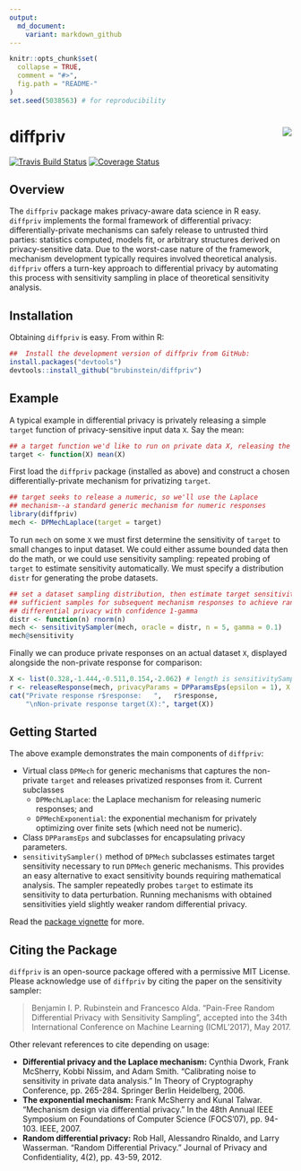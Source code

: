 ```yaml
---
output:
  md_document:
    variant: markdown_github
---
```


<!-- README.md is generated from README.Rmd. Please edit that file -->

```r
knitr::opts_chunk$set(
  collapse = TRUE,
  comment = "#>",
  fig.path = "README-"
)
set.seed(5038563) # for reproducibility
```

# diffpriv <img src="man/figures/logo.png" align="right" />

[![Travis Build Status](https://travis-ci.org/brubinstein/diffpriv.svg?branch=master)](https://travis-ci.org/brubinstein/diffpriv)
[![Coverage Status](https://img.shields.io/codecov/c/github/brubinstein/diffpriv/master.svg)](https://codecov.io/github/brubinstein/diffpriv?branch=master)

## Overview

The `diffpriv` package makes privacy-aware data science in R easy. 
`diffpriv` implements the formal framework of differential privacy:
differentially-private mechanisms can safely release to untrusted third parties:
statistics computed, models fit, or arbitrary structures derived on 
privacy-sensitive data. Due to the worst-case nature of the framework, mechanism
development typically requires involved theoretical analysis. `diffpriv` offers 
a turn-key approach to differential privacy by automating this process with
sensitivity sampling in place of theoretical sensitivity analysis.

## Installation

Obtaining `diffpriv` is easy. From within R:

```r
##  Install the development version of diffpriv from GitHub:
install.packages("devtools")
devtools::install_github("brubinstein/diffpriv")
```

## Example

A typical example in differential privacy is privately releasing a simple 
`target` function of privacy-sensitive input data `X`. Say the mean:

```r
## a target function we'd like to run on private data X, releasing the result
target <- function(X) mean(X)
```

First load the `diffpriv` package (installed as above) and construct a 
chosen differentially-private mechanism for privatizing `target`.

```r
## target seeks to release a numeric, so we'll use the Laplace 
## mechanism--a standard generic mechanism for numeric responses
library(diffpriv)
mech <- DPMechLaplace(target = target)
```

To run `mech` on some `X` we must first determine the sensitivity of `target` 
to small changes to input dataset. We could either assume bounded data then do
the math, or we could use sensitivity sampling: repeated probing of `target` to
estimate sensitivity automatically. We must specify a distribution `distr` for 
generating the probe datasets.

```r
## set a dataset sampling distribution, then estimate target sensitivity with
## sufficient samples for subsequent mechanism responses to achieve random
## differential privacy with confidence 1-gamma
distr <- function(n) rnorm(n)
mech <- sensitivitySampler(mech, oracle = distr, n = 5, gamma = 0.1)
mech@sensitivity
```

Finally we can produce private responses on an actual dataset `X`, displayed
alongside the non-private response for comparison:

```r
X <- list(0.328,-1.444,-0.511,0.154,-2.062) # length is sensitivitySampler() n
r <- releaseResponse(mech, privacyParams = DPParamsEps(epsilon = 1), X = X)
cat("Private response r$response:   ",   r$response,
    "\nNon-private response target(X):", target(X))
```

## Getting Started

The above example demonstrates the main components of `diffpriv`:

* Virtual class `DPMech` for generic mechanisms that captures the non-private
  `target` and releases privatized responses from it. Current subclasses
    + `DPMechLaplace`: the Laplace mechanism for releasing numeric responses; 
      and
    + `DPMechExponential`: the exponential mechanism for privately 
      optimizing over finite sets (which need not be numeric).
* Class `DPParamsEps` and subclasses for encapsulating privacy parameters.
* `sensitivitySampler()` method of `DPMech` subclasses estimates target 
  sensitivity necessary to run `DPMech` generic mechanisms. This provides an
  easy alternative to exact sensitivity bounds requiring mathematical analysis.
  The sampler repeatedly probes `target` to estimate its sensitivity to data
  perturbation. Running mechanisms with obtained sensitivities yield slightly
  weaker random differential privacy.

Read the [package vignette](inst/doc/diffpriv.pdf) for more.

## Citing the Package

`diffpriv` is an open-source package offered with a permissive MIT License. 
Please acknowledge use of `diffpriv` by citing the paper on the sensitivity 
sampler:

> Benjamin I. P. Rubinstein and Francesco Alda. "Pain-Free Random Differential 
> Privacy with Sensitivity Sampling", accepted into the 34th International
> Conference on Machine Learning (ICML'2017), May 2017.

Other relevant references to cite depending on usage:

* **Differential privacy and the Laplace mechanism:** 
  Cynthia Dwork, Frank McSherry, Kobbi Nissim, and Adam Smith. "Calibrating 
  noise to sensitivity in private data analysis." In Theory of Cryptography 
  Conference, pp. 265-284. Springer Berlin Heidelberg, 2006.
* **The exponential mechanism:** Frank McSherry and Kunal Talwar. "Mechanism 
  design via differential privacy." In the 48th Annual IEEE Symposium on 
  Foundations of Computer Science (FOCS'07), pp. 94-103. IEEE, 2007.
* **Random differential privacy:** Rob Hall, Alessandro Rinaldo, and Larry 
  Wasserman. "Random Differential Privacy." Journal of Privacy and 
  Confidentiality, 4(2), pp. 43-59, 2012. 
